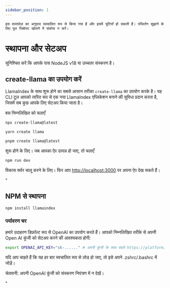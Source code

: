 ```yaml
---
sidebar_position: 1
---
```



```इस दस्तावेज़ का अनुवाद स्वचालित रूप से किया गया है और इसमें त्रुटियाँ हो सकती हैं। परिवर्तन सुझाने के लिए पुल रिक्वेस्ट खोलने में संकोच न करें।```

# स्थापना और सेटअप

सुनिश्चित करें कि आपके पास NodeJS v18 या उच्चतर संस्करण है।


## create-llama का उपयोग करें

LlamaIndex के साथ शुरू होने का सबसे आसान तरीका `create-llama` का उपयोग करके है। यह CLI टूल आपको त्वरित रूप से एक नया LlamaIndex एप्लिकेशन बनाने की सुविधा प्रदान करता है, जिसमें सब कुछ आपके लिए सेटअप किया जाता है।

बस निम्नलिखित को चलाएँ

<Tabs>
<TabItem value="1" label="npm" default>

```bash
npx create-llama@latest
```

</TabItem>
<TabItem value="2" label="Yarn">

```bash
yarn create llama
```

</TabItem>
<TabItem value="3" label="pnpm">

```bash
pnpm create llama@latest
```

</TabItem>
</Tabs>

शुरू होने के लिए। जब आपका ऐप उत्पन्न हो जाए, तो चलाएँ

```bash npm2yarn
npm run dev
```

विकास सर्वर चालू करने के लिए। फिर आप [http://localhost:3000](http://localhost:3000) पर अपना ऐप देख सकते हैं।


"
## NPM से स्थापना

```bash npm2yarn
npm install llamaindex
```


### पर्यावरण चर

हमारे उदाहरण डिफ़ॉल्ट रूप से OpenAI का उपयोग करते हैं। आपको निम्नलिखित तरीके से अपनी Open AI कुंजी को सेटअप करने की आवश्यकता होगी:

```bash
export OPENAI_API_KEY="sk-......" # अपनी कुंजी के साथ बदलें https://platform.openai.com/account/api-keys से
```

यदि आप चाहते हैं कि यह हर बार स्वचालित रूप से लोड हो जाए, तो इसे अपने .zshrc/.bashrc में जोड़ें।

चेतावनी: अपनी OpenAI कुंजी को संस्करण नियंत्रण में न देखें।


"

